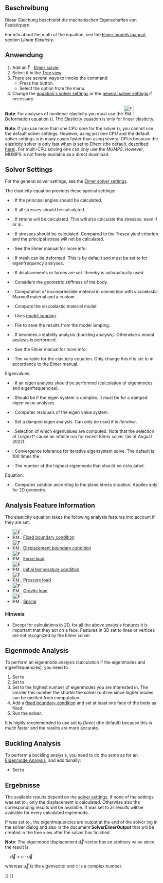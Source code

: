 <languages/>

{{Docnav/de
|[[FEM_SolverZ88/de|LöserZ88]]
|[[FEM_EquationDeformation/de|Verformungsgleichung]]
|[[FEM_Workbench|FEM]]
|IconL=FEM_SolverZ88.svg
|IconR=FEM_EquationDeformation.svg
|IconC=Workbench_FEM.svg
}}

{{GuiCommand/de
|Name=FEM EquationElasticity
|Name/de=FEM Elastizitätsgleichung
|MenuLocation=Lösen → Mechanical equations → Elasticity equation
|Workbenches=[[FEM_Workbench/de|FEM]]
|Version=0.17
|SeeAlso=[[FEM_EquationDeformation/de|Verformungsgleichung equation]], [[FEM_tutorial/de|FEM Anleitung]]
}}

<span id="Description"></span>
==Beschreibung==

Diese Gleichung beschreibt die mechanischen Eigenschaften von Festkörpern.

For info about the math of the equation, see the [http://www.elmerfem.org/blog/documentation/ Elmer models manual], section ''Linear Elasticity''.

<span id="Usage"></span>
==Anwendung==

# Add an [[Image:FEM_SolverElmer.svg|16px|link=FEM_SolverElmer#Equations]] [[FEM_SolverElmer#Equations|Elmer solver]].
# Select it in the [[Tree_view|Tree view]].
# There are several ways to invoke the command:
#* Press the {{Button|[[Image:FEM_EquationElasticity.svg|16px]] [[FEM_EquationElasticity|Elasticity equation]]}} button.
#* Select the {{MenuCommand|Solve → Mechanical equations → Elasticity equation}} option from the menu.
# Change the [[#Solver_Settings|equation's solver settings]] or the [[FEM_SolverElmer_SolverSettings|general solver settings]] if necessary.

'''Note''': For analyses of nonlinear elasticity you must use the [[Image:FEM_EquationDeformation.svg|32px]] [[FEM_EquationDeformation|Deformation equation]]  ({{Version|0.21}}). The Elasticity equation is only for linear elasticity.

'''Note''': If you use more than one CPU core for the solver ({{Version|0.21}}), you cannot use the default solver settings. However, using just one CPU and the default solver settings is in many cases faster than using several CPUs because the elasticity solver is only fast when {{PropertyData|Linear Solver Type}} is set to ''Direct'' (the default, described [[FEM_SolverElmer_SolverSettings#Linear_System|here]]). For multi-CPU solving one can only use the {{PropertyData|Linear Direct Method}} ''MUMPS''. However, MUMPS is not freely available as a direct download.

==Solver Settings==

For the general solver settings, see the [[FEM_SolverElmer_SolverSettings|Elmer solver settings]].

The elasticity equation provides these special settings:
* {{PropertyData|Calculate Pangle}}: If the principal angles should be calculated.
* {{PropertyData|Calculate Principal}}: If all stresses should be calculated.
* {{PropertyData|Calculate Strains}}: If strains will be calculated. This will also calculate the stresses, even if {{PropertyData|Calculate Principal}} or {{PropertyData|Calculate Stresses}} is {{FALSE}}.
* {{PropertyData|Calculate Stresses}}: If stresses should be calculated. Compared to {{PropertyData|Calculate Principal}} the Tresca yield criterion and the principal stress will not be calculated.
* {{PropertyData|Constant Bulk System}}: See the Elmer manual for more info.
* {{PropertyData|Displace Mesh}}: If mesh can be deformed. This is by default {{TRUE}} and must be set to {{FALSE}} for eigenfrequency analyses.
* {{PropertyData|Fix Displacement}}: If displacements or forces are set. thereby {{PropertyData|Model Lumping}} is automatically used.
* {{PropertyData|Geometric Stiffness}}: Considers the geometric stiffness of the body.
* {{PropertyData|Incompressible}}: Computation of incompressible material in connection with viscoelastic Maxwell material and a custom {{PropertyData|Variable}}.
* {{PropertyData|Maxwell Material}}: Compute the viscoelastic material model.
* {{PropertyData|Model Lumping}}: Uses [https://en.wikipedia.org/wiki/Lumped-element_model model lumping].
* {{PropertyData|Model Lumping Filename}}: File to save the results from the model lumping.
* {{PropertyData|Stability Analysis}}: If {{TRUE}} {{PropertyData|Eigen Analysis}} becomes a stability analysis (buckling analysis). Otherwise a modal analysis is performed.
* {{PropertyData|Update Transient System}}: See the Elmer manual for more info.
* {{PropertyData|Variable}}: The variable for the elasticity equation. Only change this if {{PropertyData|Incompressible}} is set to {{TRUE}} in accordance to the Elmer manual.

Eigenvalues:
* {{PropertyData|Eigen Analysis}}: If an eigen analysis should be performed (calculation of eigenmodes and eigenfrequencies).
* {{PropertyData|Eigen System Complex}}: Should be {{TRUE}} if the eigen system is complex. it must be {{FALSE}} for a damped eigen value analyses.
* {{PropertyData|Eigen System Compute Residuals}}: Computes residuals of the eigen value system.
* {{PropertyData|Eigen System Damped}}: Set a damped eigen analysis. Can only be used if  {{PropertyData|[[FEM_SolverElmer_SolverSettings#Linear_System|Linear Solver Type]]}} is ''Iterative''.
* {{PropertyData|Eigen System Select}}: Selection of which eigenvalues are computed. Note that the selection of ''Largest*'' cause an infinite run for recent Elmer solver (as of August 2022).
* {{PropertyData|Eigen System Tolerance}}: Convergence tolerance for iterative eigensystem solve. The default is 100 times the {{PropertyData|[[FEM_SolverElmer_SolverSettings#Linear_System|Linear Tolerance]]}}.
* {{PropertyData|Eigen System Values}}: The number of the highest eigenmode that should be calculated.

Equation:
* {{PropertyData|Plane Stress}}: Computes solution according to the plane stress situation. Applies only for 2D geometry.

==Analysis Feature Information==

The elasticity equation takes the following analysis features into account if they are set:

* [[Image:FEM_ConstraintFixed.svg|32px]] [[FEM_ConstraintFixed|Fixed boundary condition]]
* [[Image:FEM_ConstraintDisplacement.svg|32px]] [[FEM_ConstraintDisplacement|Displacement boundary condition]]
* [[Image:FEM_ConstraintForce.svg|32px]] [[FEM_ConstraintForce|Force load]]
* [[Image:FEM_ConstraintInitialTemperature.svg|32px]] [[FEM_ConstraintInitialTemperature|Initial temperature condition]]
* [[Image:FEM_ConstraintPressure.svg|32px]] [[FEM_ConstraintPressure|Pressure load]]
* [[Image:FEM_ConstraintSelfWeight.svg|32px]] [[FEM_ConstraintSelfWeight|Gravity load]]
* [[Image:FEM_ConstraintSpring.svg|32px]] [[FEM_ConstraintSpring|Spring]]

<span id="Note"></span>
===Hinweis===

* Except for calculations in 2D, for all the above analysis features it is important that they act on a face. Features in 3D set to lines or vertices are not recognized by the Elmer solver.

==Eigenmode Analysis==

To perform an eigenmode analysis (calculation if the eigenmodes and eigenfrequencies), you need to
# Set {{PropertyData|Eigen Analysis}} to {{TRUE}}
# Set {{PropertyData|Displace Mesh}} to {{FALSE}}
# Set {{PropertyData|Eigen System Values}} to the highest number of eigenmodes you are interested in. The smaller this number the shorter the solver runtime since higher modes can be omitted from computation.
# Add a [[FEM_ConstraintFixed|fixed boundary condition]] and set at least one face of the body as fixed.
# Run the solver.

It is highly recommended to use {{PropertyData|Linear Solver Type}} set to ''Direct'' (the default)  because this is much faster and the results are more accurate.

==Buckling Analysis==

To perform a buckling analysis, you need to do the same as for an [[#Eigenmode_Analysis|Eigenmode Analysis]], and additionally:
* Set {{PropertyData|Stability Analysis}} to {{TRUE}}

<span id="Results"></span>
==Ergebnisse==

The available results depend on the [[#Solver_Settings|solver settings]]. If none of the {{PropertyData|Calculate *}} settings was set to {{TRUE}}, only the displacement is calculated. Otherwise also the corresponding results will be available. If {{PropertyData|Eigen Analysis}} was set to {{TRUE}} all results will be available for every calculated eigenmode.

If {{PropertyData|Eigen Analysis}} was set to {{TRUE}}, the eigenfrequencies are output at the end of the solver log in the solver dialog and also in the document '''SolverElmerOutput''' that will be created in the tree view after the solver has finished.

'''Note:''' The eigenmode displacement <math>\vec{d}</math> vector has an arbitrary value since the result is

<math>\quad
\vec{d} = c\cdot\vec{u}
</math>

whereas <math>\vec{u}</math> is the eigenvector and <math>c</math> is a complex number.


{{Docnav/de
|[[FEM_SolverZ88/de|LöserZ88]]
|[[FEM_EquationDeformation/de|Verformungsgleichung]]
|[[FEM_Workbench|FEM]]
|IconL=FEM_SolverZ88.svg
|IconR=FEM_EquationDeformation.svg
|IconC=Workbench_FEM.svg
}}

{{FEM Tools navi{{#translation:}}}}
{{Userdocnavi{{#translation:}}}}